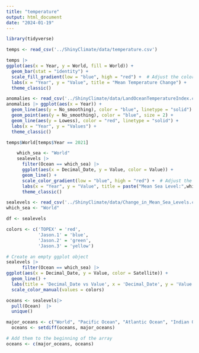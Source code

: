 ```yaml
---
title: "temperature"
output: html_document
date: "2024-01-19"
---
```


```r
library(tidyverse)
```

```r
temps <- read_csv('../ShinyClimate/data/temperature.csv')
```

```r
temps |>
ggplot(aes(x = Year, y = World, fill = World)) +
  geom_bar(stat = "identity") +
  scale_fill_gradient(low = "blue", high = "red") +  # Adjust the color scale
  labs(x = "Year", y = "Value", title = "Mean Temperature Change") +
  theme_classic()
```

```r
anomalies <- read_csv('../ShinyClimate/data/LandOceanTemperatureIndex.csv')
anomalies |> ggplot(aes(x = Year)) +
  geom_line(aes(y = No_smoothing), color = "blue", linetype = "solid") +
  geom_point(aes(y = No_smoothing), color = "blue", size = 2) +
  geom_line(aes(y = Lowess), color = "red", linetype = "solid") +
  labs(x = "Year", y = "Values") +
  theme_classic()
```


```r
temps$World[temps$Year == 2021]
```

```r
    which_sea <- "World"
    sealevels |> 
      filter(Ocean == which_sea) |>
      ggplot(aes(x = Decimal_Date, y = Value, color = Value)) +
      geom_line() +
      scale_color_gradient(low = "blue", high = "red") +  # Adjust the color scale
      labs(x = "Year", y = "Value", title = paste("Mean Sea Level:",which_sea)) +
      theme_classic()
```

```r
sealevels <- read_csv('../ShinyClimate/data/Change_in_Mean_Sea_Levels.csv')
which_sea <- "World"

df <- sealevels

colors <- c('TOPEX' = 'red',
            'Jason.1' = 'blue',
            'Jason.2' = 'green',
            'Jason.3' = 'yellow')

# Create an empty ggplot object
sealevels |> 
      filter(Ocean == which_sea) |>
ggplot(aes(x = Decimal_Date, y = Value, color = Satellite)) +
  geom_line() +
  labs(title = 'Decimal_Date vs Value', x = 'Decimal_Date', y = 'Value') +
  scale_color_manual(values = colors)

```

```r
oceans <- sealevels|>
  pull(Ocean)  |>
  unique()

major_oceans <- c("World", "Pacific Ocean", "Atlantic Ocean", "Indian Ocean")
  oceans <- setdiff(oceans, major_oceans)

# Add them to the beginning of the array
oceans <- c(major_oceans, oceans)
```

